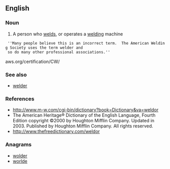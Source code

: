 ==English==

===Noun===
{{en-noun}}

# A person who [[weld]]s, or operates a [[welding]] machine

  ''Many people believe this is an incorrect term.  The American Welding Society uses the term welder and 
  so do many other professional associations.''

aws.org/certification/CW/

===See also===
* [[welder]]

===References===
* http://www.m-w.com/cgi-bin/dictionary?book=Dictionary&va=weldor
* The American Heritage® Dictionary of the English Language, Fourth Edition copyright ©2000 by Houghton Mifflin Company. Updated in 2003. Published by Houghton Mifflin Company. All rights reserved.
* [http://www.thefreedictionary.com/weldor http://www.thefreedictionary.com/weldor]

===Anagrams===
* [[wolder#English|wolder]]
* [[worlde#English|worlde]]